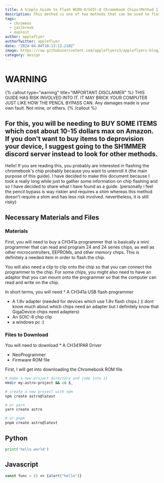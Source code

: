 ```yaml
---
title: A Simple Guide to Flash WSON-8/SOIC-8 Chromebook Chips(Method 1)
description: This method is one of two methods that can be used to flash a chromebook's chip for unenrollment
tags:
  - chromeos
  - jailbreak
  - exploit
author: appleflyer
authorTwitter: appleflyer
date: "2024-04-04T10:13:12.210Z"
image: https://raw.githubusercontent.com/appleflyerv3/appleflyers-blog/main/public/b04f2bb6fdac69f7e747ec1dfdfb9446efdaefd3.png
category: design
---
```

# WARNING
{% callout type="warning" title="IMPORTANT DISCLAIMER" %}
    THIS GUIDE HAS RISK INVOLVED INTO IT. IT MAY BRICK YOUR COMPUTER JUST LIKE HOW THE PENCIL BYPASS CAN. Any damages made is your own fault. Not mine, or others.
{% /callout %}
## For this, you will be needing to BUY SOME ITEMS which cost about 10-15 dollars max on Amazon. If you don't want to buy items to deprovision your device, I suggest going to the SH1MMER discord server instead to look for other methods.

Hello! If you are reading this, you probably are interested in flashing the chromebook's chip probably because you want to unenroll it (the main purpose of this guide). I have decided to make this document because I took a really long while just to gather some information on chip flashing and so I have decided to share what I have found as a guide. 
(personally i feel the pencil bypass is way riskier and requires a shim whereas this method doesn't require a shim and has less risk involved. nevertheless, it is still risky)

## Necessary Materials and Files
### Materials
First, you will need to buy a CH341a programmer that is basically a mini programmer that can read and program 24 and 24 series chips, as well as other microcontrollers, EEPROMs, and other memory chips. This is definitely a needed item in order to flash the chip. 

You will also need a clip to clip onto the chip so that you can connect the programmer to the chip. For some chips, you might also need to have an adaptor that you can mount onto the programmer so that the computer can read and write on the chip.

In short terms, you will need
*
  A CH341a USB flash programmer
* A 1.8v adapter (needed for devices which use 1.8v flash chips.) 
  (i dont know much about which chips need an adapter but I definitely know that GigaDevice chips need adapters)
* An SOIC-8 chip clip
* a windows pc :)

### Files to Download
You will need to download
* 
  A CH341PAR Driver
* NeoProgrammer
* Firmware ROM file

First, I will get into downloading the Chromebook ROM file.

```bash
# make a new project directory and jump into it
mkdir my-astro-project && cd $_

# create a new project with npm
npm create astro@latest

# or yarn
yarn create astro

# or pnpm
pnpm create astro@latest
```

## Python

```python
print('hello world')
```

## Javascript

```js
const func = () => {alert("hello")}
```
